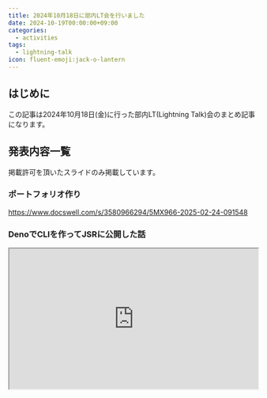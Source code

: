 ```yaml
---
title: 2024年10月18日に部内LT会を行いました
date: 2024-10-19T00:00:00+09:00
categories:
  - activities
tags:
  - lightning-talk
icon: fluent-emoji:jack-o-lantern
---
```


## はじめに

この記事は2024年10月18日(金)に行った部内LT(Lightning Talk)会のまとめ記事になります。

## 発表内容一覧

掲載許可を頂いたスライドのみ掲載しています。

### ポートフォリオ作り

https://www.docswell.com/s/3580966294/5MX966-2025-02-24-091548

### DenoでCLIを作ってJSRに公開した話

<iframe src="https://r4ai.github.io/slides/deno-atcoder-cli" width="100%" style="aspect-ratio:16/9" />

### hakolateのこれから

https://www.docswell.com/s/kattyan/KN1VYE-2024-11-25-221611
